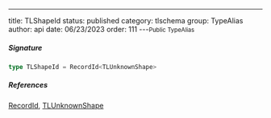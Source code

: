 ---
title: TLShapeId
status: published
category: tlschema
group: TypeAlias
author: api
date: 06/23/2023
order: 111
---<Small>Public TypeAlias</Small>




##### Signature


```ts
type TLShapeId = RecordId<TLUnknownShape>
```

##### References

[RecordId](/gen/store/RecordId-type), [TLUnknownShape](/gen/tlschema/TLUnknownShape-type)

